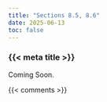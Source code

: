 ```yaml
---
title: "Sections 8.5, 8.6"
date: 2025-06-13
toc: false
---
```


### {{< meta title >}}

Coming Soon.


{{< comments >}}
